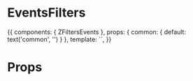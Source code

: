 
<Meta title="Organisms/Filters Events" component={ZFiltersEvents} />

# EventsFilters

<Preview>
  <Story name="Common">
    {{
        components: { ZFiltersEvents },
        props: {
          common: {
            default: text('common', '')
          }
        },
        template: `<ZFiltersEvents />`,
    }}
  </Story>
</Preview>

# Props

<Props of={ZFiltersEvents} />
